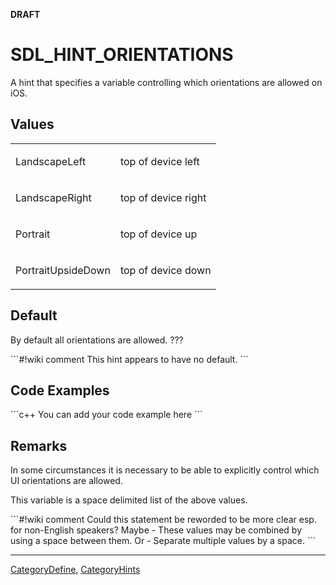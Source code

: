 <!-- pragma section-numbers off -->
<!-- pragma camelcase off -->
'''DRAFT'''

= SDL_HINT_ORIENTATIONS =
A hint that specifies a variable controlling which orientations are allowed on iOS.


== Values ==
{|
|LandscapeLeft
|top of device left
|-
|LandscapeRight
|top of device right
|-
|Portrait
|top of device up
|-
|PortraitUpsideDown
|top of device down
|}


== Default ==
By default all orientations are allowed.  ???

```#!wiki comment
This hint appears to have no default.
```

== Code Examples ==
```c++
You can add your code example here
```

== Remarks ==
In some circumstances it is necessary to be able to explicitly control which UI orientations are allowed.

This variable is a space delimited list of the above values.  

```#!wiki comment
Could this statement be reworded to be more clear esp. for non-English speakers?  Maybe - These values may be combined by using a space between them. Or - Separate multiple values by a space.
```


----
[[CategoryDefine]], [[CategoryHints]]
